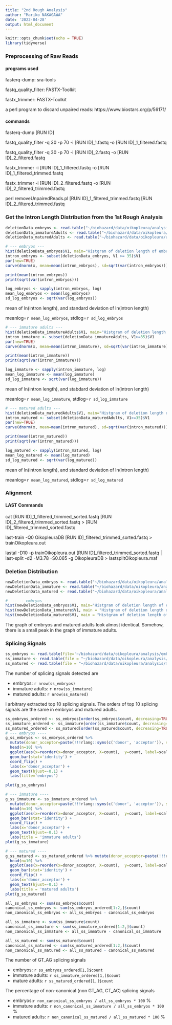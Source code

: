 ```yaml
---
title: "2nd Rough Analysis"
author: "Mariko NAKAGAWA"
date: '2022-04-28'
output: html_document
---
```


```r
knitr::opts_chunk$set(echo = TRUE)
library(tidyverse)
```
### Preprocessing of Raw Reads
#### programs used
fasterq-dump: sra-tools

fastq_quality_filter: FASTX-Toolkit

fastx_trimmer: FASTX-Toolkit

a perl program to discard unpaired reads:  https://www.biostars.org/p/56171/

#### commands
fasterq-dump [RUN ID]

fastq_quality_filter -q 30 -p 70 -i [RUN ID]_1.fastq -o [RUN ID]_1_filtered.fastq

fastq_quality_filter -q 30 -p 70 -i [RUN ID]_2.fastq -o [RUN ID]_2_filtered.fastq

fastx_trimmer -i [RUN ID]_1_filtered.fastq -o [RUN ID]_1_filtered_trimmed.fastq

fastx_trimmer -i [RUN ID]_2_filtered.fastq -o [RUN ID]_2_filtered_trimmed.fastq

perl removeUnpairedReads.pl [RUN ID]_1_filtered_trimmed.fastq [RUN ID]_2_filtered_trimmed.fastq

### Get the Intron Length Distribution from the 1st Rough Analysis
```r
deletionData_embryos <- read.table("~/biohazard/data/oikopleura/analysis/embryos/deletionLengthDistribution_lastsplitOKI2018_I69_1.0_ERR4570985.txt")
deletionData_immatureAdults <- read.table("~/biohazard/data/oikopleura/analysis/immatureAdults/deletionLengthDistribution_lastsplitOKI2018_I69_1.0_ERR4570986.txt")
deletionData_maturedAdults <- read.table("~/biohazard/data/oikopleura/analysis/maturedAdults/deletionLengthDistribution_lastsplitOKI2018_I69_10_ERR4570987.txt")
```
```r
# --- embryos ---
hist(deletionData_embryos$V1, main="Histgram of deletion length of embryos", xlab="deletion length", xlim=c(0,55))
intron_embryos <- subset(deletionData_embryos, V1 >= 35)$V1
par(new=TRUE)
curve(dnorm(x, mean=mean(intron_embryos), sd=sqrt(var(intron_embryos))), axes=FALSE, xlim=c(0,55), xlab="", ylab="")

print(mean(intron_embryos))
print(sqrt(var(intron_embryos)))

log_embryos <- sapply(intron_embryos, log)
mean_log_embryos <- mean(log_embryos)
sd_log_embryos <- sqrt(var(log_embryos))
```
mean of ln(intron length), and standard deviation of ln(intron length)

meanlog=`r mean_log_embryos`, stdlog=`r sd_log_embryos`
```r
# --- immature adults ---
hist(deletionData_immatureAdults$V1, main="Histgram of deletion length of immature adults", xlim = c(0,55))
intron_immature <- subset(deletionData_immatureAdults, V1>=35)$V1
par(new=TRUE)
curve(dnorm(x, mean=mean(intron_immature), sd=sqrt(var(intron_immature))), axes=FALSE, xlim=c(0,55), xlab="", ylab="")

print(mean(intron_immature))
print(sqrt(var(intron_immature)))

log_immature <- sapply(intron_immature, log)
mean_log_immature <- mean(log_immature)
sd_log_immature <- sqrt(var(log_immature))
```
mean of ln(intron length), and stabdard deviation of ln(intron length)

meanlog=`r mean_log_immature`, stdlog=`r sd_log_immature`
```r
# --- matured adults ---
hist(deletionData_maturedAdults$V1, main="Histgram of deletion length of matured adults", xlim=c(0,55))
intron_matured <- subset(deletionData_maturedAdults, V1>=35)$V1
par(new=TRUE)
curve(dnorm(x, mean=mean(intron_matured), sd=sqrt(var(intron_matured))), axes=FALSE, xlim=c(0,55), xlab="", ylab="")

print(mean(intron_matured))
print(sqrt(var(intron_matured)))

log_matured <- sapply(intron_matured, log)
mean_log_matured <- mean(log_matured)
sd_log_matured <- sqrt(var(log_matured))
```
mean of ln(intron length), and standard deviation of ln(intron length)

meanlog=`r mean_log_matured`, stdlog=`r sd_log_matured`

### Alignment
#### LAST Commands
cat [RUN ID]_1_filtered_trimmed_sorted.fastq [RUN ID]_2_filtered_trimmed_sorted.fastq > [RUN ID]_filtered_trimmed_sorted.fastq 

last-train -Q0 OikopleuraDB [RUN ID]_filtered_trimmed_sorted.fastq > trainOikopleura.out

lastal -D10 -p trainOikopleura.out [RUN ID]_filtered_trimmed_sorted.fastq | last-split -d2 -M3.78 -S0.065 -g OikopleuraDB > lastsplitOikopleura.maf

### Deletion Distribution
```r
newDeletionData_embryos <- read.table("~/biohazard/data/oikopleura/analysis/embryos/deletionLengthDist_lastsplitOKI2018_I69_1.0_ERR4570985_filtered_trimmed_sorted.txt")
newDeletionData_immature <- read.table("~/biohazard/data/oikopleura/analysis/immatureAdults/deletionLengthDist_lastsplitOKI2018_I69_1.0_ERR4570986_filtered_trimmed_sorted.txt")
newDeletionData_matured <- read.table("~/biohazard/data/oikopleura/analysis/maturedAdults/deletionLengthDist_lastsplitOKI2018_I69_1.0_ERR4570987_filtered_trimmed_sorted.txt")
```
```r
# ------ embryos ------
hist(newDeletionData_embryos$V1, main="Histgram of deletion length of embryos", xlab="deletion length")
hist(newDeletionData_immature$V1, main = "Histgram of deletion length of immature adults", xlab="deletion length")
hist(newDeletionData_matured$V1, main = "Histgram of deletion length of matured adults", xlab = "deletion length")
```

The graph of embryos and matured adults look almost identical. Somehow, there is a small peak in the graph of immature adults.

### Splicing Signals
```r
ss_embryos <- read.table(file='~/biohazard/data/oikopleura/analysis/embryos/splicingSignalsDistExactSplicings_embryos_filtered_trimmed_sorted.tsv', sep='\t', header=T)
ss_immature <- read.table(file = "~/biohazard/data/oikopleura/analysis/immatureAdults/splicingSignalsDistExactSplicings_immature_filtered_trimmed_sorted.tsv", sep = "\t", header = T)
ss_matured <- read.table(file = "~/biohazard/data/oikopleura/analysis/maturedAdults/splicingSignalsDistExactSplicings_matured_filtered_trimmed_sorted.tsv", sep = "\t", header = T)
```
The number of splicing signals detected are

- embryos: `r nrow(ss_embryos)`
- immature adults: `r nrow(ss_immature)`
- matured adults: `r nrow(ss_matured)`

I arbitrary extracted top 10 splicing signals. The orders of top 10 splicing signals are the same in embryos and matured adults.

```r
ss_embryos_ordered <- ss_embryos[order(ss_embryos$count, decreasing=TRUE),]
ss_immature_ordered <- ss_immature[order(ss_immature$count, decreasing=TRUE),]
ss_matured_ordered <- ss_matured[order(ss_matured$count, decreasing=TRUE),]
# --- embryos ----
g_ss_embryos <- ss_embryos_ordered %>%
  mutate(donor_acceptor=paste(!!!rlang::syms(c('donor', 'acceptor')), sep='_')) %>% 
  head(n=10) %>% 
  ggplot(aes(x=reorder(x=donor_acceptor, X=count),  y=count, label=scales::comma(count))) + 
  geom_bar(stat='identity') + 
  coord_flip() + 
  labs(x='donor_acceptor') + 
  geom_text(hjust=-0.1) +
  labs(title='embryos')

plot(g_ss_embryos)

# --- immature ----
g_ss_immature <- ss_immature_ordered %>% 
  mutate(donor_acceptor=paste(!!!rlang::syms(c('donor', 'acceptor')), sep='_')) %>% 
  head(n=10) %>%
  ggplot(aes(x=reorder(x=donor_acceptor, X=count),  y=count, label=scales::comma(count))) + 
  geom_bar(stat='identity') + 
  coord_flip() + 
  labs(x='donor_acceptor') + 
  geom_text(hjust=-0.1) +
  labs(title = 'immature adults')
plot(g_ss_immature)

# --- matured ----
g_ss_matured <- ss_matured_ordered %>% mutate(donor_acceptor=paste(!!!rlang::syms(c('donor', 'acceptor')), sep='_')) %>% 
  head(n=10) %>% 
  ggplot(aes(x=reorder(x=donor_acceptor, X=count),  y=count, label=scales::comma(count))) + 
  geom_bar(stat='identity') + 
  coord_flip() + 
  labs(x='donor_acceptor') + 
  geom_text(hjust=-0.1) +
  labs(title = 'matured adults')
plot(g_ss_matured)
```
```r
all_ss_embryos <- sum(ss_embryos$count)
canonical_ss_embryos <- sum(ss_embryos_ordered[1:2,]$count)
non_canonical_ss_embryos <- all_ss_embryos - canonical_ss_embryos

all_ss_immature <- sum(ss_immature$count)
canonical_ss_immature <- sum(ss_immature_ordered[1:2,]$count)
non_canonical_ss_immature <- all_ss_immature - canonical_ss_immature

all_ss_matured <- sum(ss_matured$count)
canonical_ss_matured <- sum(ss_matured_ordered[1:2,]$count)
non_canonical_ss_matured <- all_ss_matured - canonical_ss_matured

```
The number of GT_AG splicing signals

- embryos: `r ss_embryos_ordered[1,]$count`
- immature adults: `r ss_immature_ordered[1,]$count`
- mature adults: `r ss_matured_ordered[1,]$count`

The percentage of non-canonical (non GT_AG, CT_AC) splicing signals

- embryos:`r non_canonical_ss_embryos / all_ss_embryos * 100` %
- immature adults: `r non_canonical_ss_immature / all_ss_embryos * 100` %
- matured adults: `r non_canonical_ss_matured / all_ss_matured * 100` %